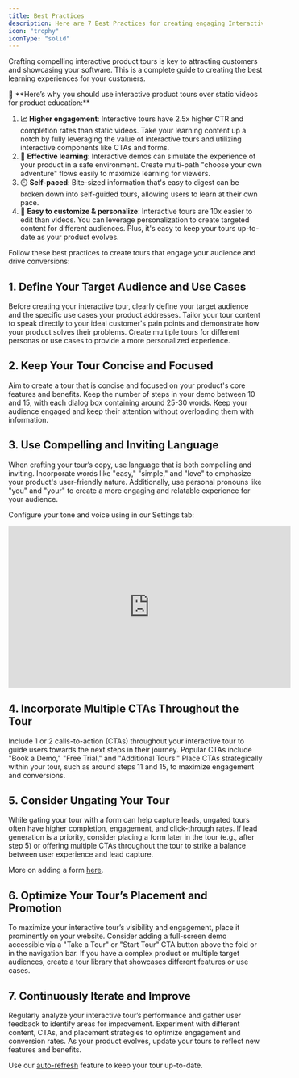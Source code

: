 ```yaml
---
title: Best Practices
description: Here are 7 Best Practices for creating engaging Interactive Product Tours
icon: "trophy"
iconType: "solid"
---
```


Crafting compelling interactive product tours is key to attracting customers and showcasing your software. This is a complete guide to creating the best learning experiences for your customers.

<Info>
🌟 **Here’s why you should use interactive product tours over static videos for product education:**

1. **📈 Higher engagement**: Interactive tours have 2.5x higher CTR and completion rates than static videos. Take your learning content up a notch by fully leveraging the value of interactive tours and utilizing interactive components like CTAs and forms.
2. 🧠 **Effective learning**: Interactive demos can simulate the experience of your product in a safe environment. Create multi-path "choose your own adventure" flows easily to maximize learning for viewers.
3. ⏱️ **Self-paced**: Bite-sized information that's easy to digest can be broken down into self-guided tours, allowing users to learn at their own pace.
4. 🎯 **Easy to customize & personalize**: Interactive tours are 10x easier to edit than videos. You can leverage personalization to create targeted content for different audiences. Plus, it's easy to keep your tours up-to-date as your product evolves.
</Info>

Follow these best practices to create tours that engage your audience and drive conversions:

## 1. Define Your Target Audience and Use Cases

Before creating your interactive tour, clearly define your target audience and the specific use cases your product addresses. Tailor your tour content to speak directly to your ideal customer's pain points and demonstrate how your product solves their problems. Create multiple tours for different personas or use cases to provide a more personalized experience.

## 2. Keep Your Tour Concise and Focused

Aim to create a tour that is concise and focused on your product's core features and benefits. Keep the number of steps in your demo between 10 and 15, with each dialog box containing around 25-30 words. Keep your audience engaged and keep their attention without overloading them with information.

## 3. Use Compelling and Inviting Language

When crafting your tour’s copy, use language that is both compelling and inviting. Incorporate words like "easy," "simple," and "love" to emphasize your product's user-friendly nature. Additionally, use personal pronouns like "you" and "your" to create a more engaging and relatable experience for your audience.

Configure your tone and voice using in our Settings tab:

<div style={{ position: 'relative', width: '100%', paddingTop: '56.25%' }}>
    <iframe
    width="560"
    height="320"
    src="https://app.usehexus.com/embed/168a15e1-a50f-416a-b04a-05929247757c"
    title="Configuring tone and voice on Hexus"
    frameborder="0"
    allow="accelerometer; autoplay; clipboard-write; encrypted-media; gyroscope; picture-in-picture"
    allowfullscreen
    style={{ position: 'absolute', top: 0, left: 0, width: '100%', height: '100%' }}
    ></iframe>
</div>

## 4. Incorporate Multiple CTAs Throughout the Tour

Include 1 or 2 calls-to-action (CTAs) throughout your interactive tour to guide users towards the next steps in their journey. Popular CTAs include "Book a Demo," "Free Trial," and "Additional Tours." Place CTAs strategically within your tour, such as around steps 11 and 15, to maximize engagement and conversions.

## 5. Consider Ungating Your Tour

While gating your tour with a form can help capture leads, ungated tours often have higher completion, engagement, and click-through rates. If lead generation is a priority, consider placing a form later in the tour (e.g., after step 5) or offering multiple CTAs throughout the tour to strike a balance between user experience and lead capture.

More on adding a form [here](/advanced-editing/lead-capture-form).

## 6. Optimize Your Tour’s Placement and Promotion

To maximize your interactive tour’s visibility and engagement, place it prominently on your website. Consider adding a full-screen demo accessible via a "Take a Tour" or "Start Tour" CTA button above the fold or in the navigation bar. If you have a complex product or multiple target audiences, create a tour library that showcases different features or use cases.

## 7. Continuously Iterate and Improve

Regularly analyze your interactive tour’s performance and gather user feedback to identify areas for improvement. Experiment with different content, CTAs, and placement strategies to optimize engagement and conversion rates. As your product evolves, update your tours to reflect new features and benefits.

Use our [auto-refresh](/advanced-editing/refresh-beta) feature to keep your tour up-to-date.